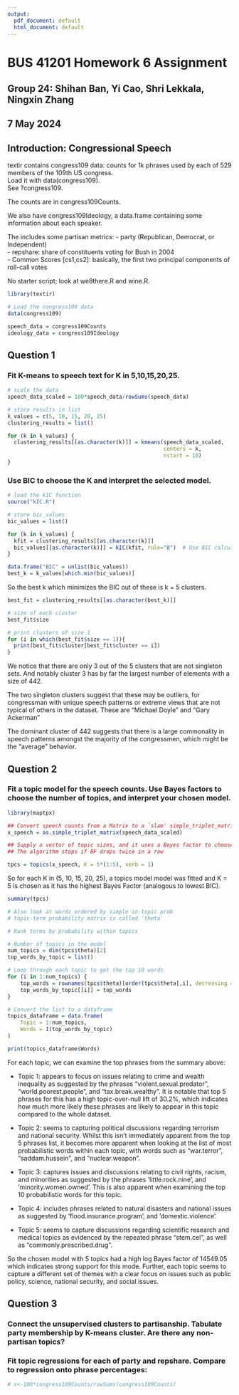 ```yaml
---
output:
  pdf_document: default
  html_document: default
---
```


# BUS 41201 Homework 6 Assignment

## Group 24: Shihan Ban, Yi Cao, Shri Lekkala, Ningxin Zhang

## 7 May 2024

## Introduction: Congressional Speech

textir contains congress109 data: counts for 1k phrases used by each of 529 members of the 109th US congress.\
Load it with data(congress109).\
See ?congress109.

The counts are in congress109Counts.

We also have congress109Ideology, a data.frame containing some information about each speaker.

The includes some partisan metrics: - party (Republican, Democrat, or Independent)\
- repshare: share of constituents voting for Bush in 2004\
- Common Scores [cs1,cs2]: basically, the first two principal components of roll-call votes

No starter script; look at we8there.R and wine.R.

```r
library(textir)

# Load the congress109 data
data(congress109)  

speech_data = congress109Counts
ideology_data = congress109Ideology
```

\newpage

## Question 1

### Fit K-means to speech text for K in 5,10,15,20,25.

```r
# scale the data
speech_data_scaled = 100*speech_data/rowSums(speech_data)

# store results in list
k_values = c(5, 10, 15, 20, 25)
clustering_results = list()

for (k in k_values) {
  clustering_results[[as.character(k)]] = kmeans(speech_data_scaled,
                                                 centers = k,
                                                 nstart = 10)
}
```

### Use BIC to choose the K and interpret the selected model.

```r
# load the kIC function
source("kIC.R")

# store bic_values
bic_values = list()

for (k in k_values) {
  kfit = clustering_results[[as.character(k)]]
  bic_values[[as.character(k)]] = kIC(kfit, rule="B")  # Use BIC calculation
}

data.frame("BIC" = unlist(bic_values))
best_k = k_values[which.min(bic_values)]
```

So the best k which minimizes the BIC out of these is k = 5 clusters.

```r
best_fit = clustering_results[[as.character(best_k)]]

# size of each cluster
best_fit$size

# print clusters of size 1
for (i in which(best_fit$size == 1)){
  print(best_fit$cluster[best_fit$cluster == i])
}

```

We notice that there are only 3 out of the 5 clusters that are not singleton sets. And notably cluster 3 has by far the largest number of elements with a size of 442.

The two singleton clusters suggest that these may be outliers, for congressman with unique speech patterns or extreme views that are not typical of others in the dataset. These are "Michael Doyle" and "Gary Ackerman"

The dominant cluster of 442 suggests that there is a large commonality in speech patterns amongst the majority of the congressmen, which might be the "average" behavior.

\newpage

## Question 2

### Fit a topic model for the speech counts. Use Bayes factors to choose the number of topics, and interpret your chosen model.

```r
library(maptpx)

## Convert speech counts from a Matrix to a `slam' simple_triplet_matrix
x_speech = as.simple_triplet_matrix(speech_data_scaled)

## Supply a vector of topic sizes, and it uses a Bayes factor to choose
## The algorithm stops if BF drops twice in a row

tpcs = topics(x_speech, K = 5*(1:5), verb = 1)
```

So for each K in (5, 10, 15, 20, 25), a topics model model was fitted and K = 5 is chosen as it has the highest Bayes Factor (analogous to lowest BIC).

```r
summary(tpcs)
```

```r
# Also look at words ordered by simple in-topic prob
# topic-term probability matrix is called 'theta' 

# Rank terms by probability within topics

# Number of topics in the model
num_topics = dim(tpcs$theta)[2]
top_words_by_topic = list()

# Loop through each topic to get the top 10 words
for (i in 1:num_topics) {
    top_words = rownames(tpcs$theta)[order(tpcs$theta[,i], decreasing = TRUE)[1:10]]
    top_words_by_topic[[i]] = top_words
}

# Convert the list to a dataframe
topics_dataframe = data.frame(
    Topic = 1:num_topics,
    Words = I(top_words_by_topic)
)

print(topics_dataframe$Words)
```

For each topic, we can examine the top phrases from the summary above:

-   Topic 1: appears to focus on issues relating to crime and wealth inequality as suggested by the phrases "violent.sexual.predator", "world.poorest.people", and "tax.break.wealthy". It is notable that top 5 phrases for this has a high topic-over-null lift of 30.2%, which indicates how much more likely these phrases are likely to appear in this topic compared to the whole dataset.

-   Topic 2: seems to capturing political discussions regarding terrorism and national security. Whilst this isn't immediately apparent from the top 5 phrases list, it becomes more apparent when looking at the list of most probabilistic words within each topic, with words such as "war.terror", "saddam.hussein", and "nuclear.weapon".

-   Topic 3: captures issues and discussions relating to civil rights, racism, and minorities as suggested by the phrases ’little.rock.nine’, and ’minority.women.owned’. This is also apparent when examining the top 10 probabilistic words for this topic.

-   Topic 4: includes phrases related to natural disasters and national issues as suggested by ’flood.insurance.program’, and ’domestic.violence’.

-   Topic 5: seems to capture discussions regarding scientific research and medical topics as evidenced by the repeated phrase "stem.cel", as well as "commonly.prescribed.drug".

So the chosen model with 5 topics had a high log Bayes factor of 14549.05 which indicates strong support for this mode. Further, each topic seems to capture a different set of themes with a clear focus on issues such as public policy, science, national security, and social issues.

\newpage

## Question 3

### Connect the unsupervised clusters to partisanship. Tabulate party membership by K-means cluster. Are there any non-partisan topics?

### Fit topic regressions for each of party and repshare. Compare to regression onto phrase percentages:

```r
# x<-100*congress109Counts/rowSums(congress109Counts)
```
